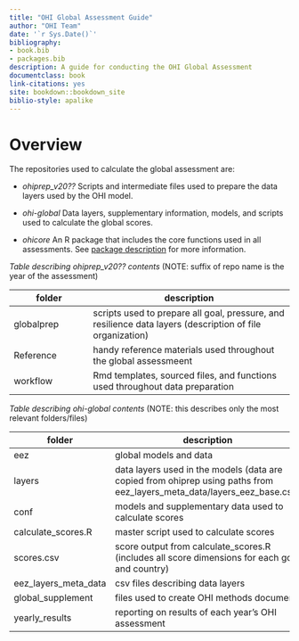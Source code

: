```yaml
--- 
title: "OHI Global Assessment Guide"
author: "OHI Team"
date: '`r Sys.Date()`'
bibliography:
- book.bib
- packages.bib
description: A guide for conducting the OHI Global Assessment
documentclass: book
link-citations: yes
site: bookdown::bookdown_site
biblio-style: apalike
---
```


# Overview {#Overview}

The repositories used to calculate the global assessment are:

<!--- TODO Gage add important fig here (just kidding this is just an example)  --->

* *ohiprep_v20??* Scripts and intermediate files used to prepare the data layers used by the OHI model.

* *ohi-global* Data layers, supplementary information, models, and scripts used to calculate the global scores.

* *ohicore* An R package that includes the core functions used in all assessments. See [package description](http://ohi-science.org/ohicore/) for more information.


*Table describing ohiprep_v20?? contents*
(NOTE: suffix of repo name is the year of the assessment)

folder      |      description
------------| ------------------------------
globalprep  | scripts used to prepare all goal, pressure, and resilience data layers (description of file organization)
Reference   | handy reference materials used throughout the global assessmeent
workflow    | Rmd templates, sourced files, and functions used throughout data preparation


*Table describing ohi-global contents*
(NOTE: this describes only the most relevant folders/files)

folder      |     description
------------| ------------------------------
eez  |   global models and data
     layers | data layers used in the models (data are copied from ohiprep using paths from eez_layers_meta_data/layers_eez_base.csv)
     conf   | models and supplementary data used to calculate scores
     calculate_scores.R | master script used to calculate scores
     scores.csv | score output from calculate_scores.R (includes all score dimensions for each goal and country)
eez_layers_meta_data | csv files describing data layers
global_supplement | files used to create OHI methods document
yearly_results | reporting on results of each year's OHI assessment

